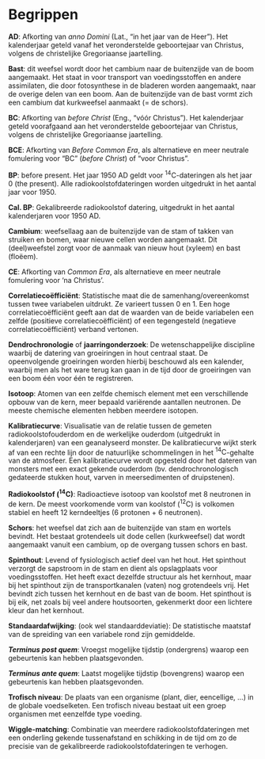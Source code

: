 # Begrippen {-#begrippen}


**AD**: Afkorting van _anno Domini_ (Lat., “in het jaar van de Heer”). Het kalenderjaar geteld vanaf het veronderstelde geboortejaar van Christus, volgens de christelijke Gregoriaanse jaartelling.

**Bast**: dit weefsel wordt door het cambium naar de buitenzijde van de boom aangemaakt. Het staat in voor transport van voedingsstoffen en andere assimilaten, die door fotosynthese in de bladeren worden aangemaakt, naar de overige delen van een boom. Aan de buitenzijde van de bast vormt zich een cambium dat kurkweefsel aanmaakt (= de schors).

**BC**: Afkorting van _before Christ_ (Eng., “vóór Christus”). Het kalenderjaar geteld voorafgaand aan het veronderstelde geboortejaar van Christus, volgens de christelijke Gregoriaanse jaartelling. 

**BCE**: Afkorting van _Before Common Era_, als alternatieve en meer neutrale fomulering voor "BC" (_before Christ_) of "voor Christus".

**BP**: before present. Het jaar 1950 AD geldt voor $\mathrm{ ^{14}C}$-dateringen als het jaar 0 (the present). Alle radiokoolstofdateringen worden uitgedrukt in het aantal jaar voor 1950.

**Cal. BP**: Gekalibreerde radiokoolstof datering, uitgedrukt in het aantal kalenderjaren voor 1950 AD.

**Cambium**: weefsellaag aan de buitenzijde van de stam of takken van struiken en bomen, waar nieuwe cellen worden aangemaakt. Dit (deel)weefstel zorgt voor de aanmaak van nieuw hout (xyleem) en bast (floëem).

**CE**: Afkorting van _Common Era_, als alternatieve en meer neutrale fomulering voor 'na Christus'.

**Correlatiecoëfficiënt**: Statistische maat die de samenhang/overeenkomst tussen twee variabelen uitdrukt. Ze varieert tussen 0 en 1. Een hoge correlatiecoëfficiënt geeft aan dat de waarden van de beide variabelen een zelfde (positieve correlatiecoëfficiënt) of een tegengesteld (negatieve correlatiecoëfficiënt) verband vertonen.

**Dendrochronologie** of **jaarringonderzoek**: De wetenschappelijke discipline waarbij de datering van groeiringen in hout centraal staat. De opeenvolgende groeiringen worden hierbij beschouwd als een kalender, waarbij men als het ware terug kan gaan in de tijd door de groeiringen van een boom één voor één te registreren.

**Isotoop**: Atomen van een zelfde chemisch element met een verschillende opbouw van de kern, meer bepaald variërende aantallen neutronen. De meeste chemische elementen hebben meerdere isotopen.

**Kalibratiecurve**: Visualisatie van de relatie tussen de gemeten radiokoolstofouderdom en de werkelijke ouderdom (uitgedrukt in kalenderjaren) van een geanalyseerd monster. De kalibratiecurve wijkt sterk af van een rechte lijn door de natuurlijke schommelingen in het $\mathrm{ ^{14}C}$-gehalte van de atmosfeer. Een kalibratiecurve wordt opgesteld door het dateren van monsters met een exact gekende ouderdom (bv. dendrochronologisch gedateerde stukken hout, varven in meersedimenten of druipstenen).

**Radiokoolstof ($\mathrm{ ^{14}C}$)**: Radioactieve isotoop van koolstof met 8 neutronen in de kern. De meest voorkomende vorm van koolstof ($\mathrm{ ^{12}C}$) is volkomen stabiel en heeft 12 kerndeeltjes (6 protonen + 6 neutronen).

**Schors**: het weefsel dat zich aan de buitenzijde van stam en wortels bevindt. Het bestaat grotendeels uit dode cellen (kurkweefsel) dat wordt aangemaakt vanuit een cambium, op de overgang tussen schors en bast.

**Spinthout**: Levend of fysiologisch actief deel van het hout. Het spinthout verzorgt de sapstroom in de stam en dient als opslagplaats voor voedingsstoffen. Het heeft exact dezelfde structuur als het kernhout, maar bij het spinthout zijn de transportkanalen (vaten) nog grotendeels vrij. Het bevindt zich tussen het kernhout en de bast van de boom. Het spinthout is bij eik, net zoals bij veel andere houtsoorten, gekenmerkt door een lichtere kleur dan het kernhout.

**Standaardafwijking**: (ook wel standaarddeviatie): De statistische maatstaf van de spreiding van een variabele rond zijn gemiddelde. 

***Terminus post quem***: Vroegst mogelijke tijdstip (ondergrens) waarop een gebeurtenis kan hebben plaatsgevonden.

***Terminus ante quem***: Laatst mogelijke tijdstip (bovengrens) waarop een gebeurtenis kan hebben plaatsgevonden.

**Trofisch niveau**: De plaats van een organisme (plant, dier, eencellige, …) in de globale voedselketen. Een trofisch niveau bestaat uit een groep organismen met eenzelfde type voeding.

**Wiggle-matching**: Combinatie van meerdere radiokoolstofdateringen met een onderling gekende tussenafstand en schikking in de tijd om zo de precisie van de gekalibreerde radiokoolstofdateringen te verhogen.
